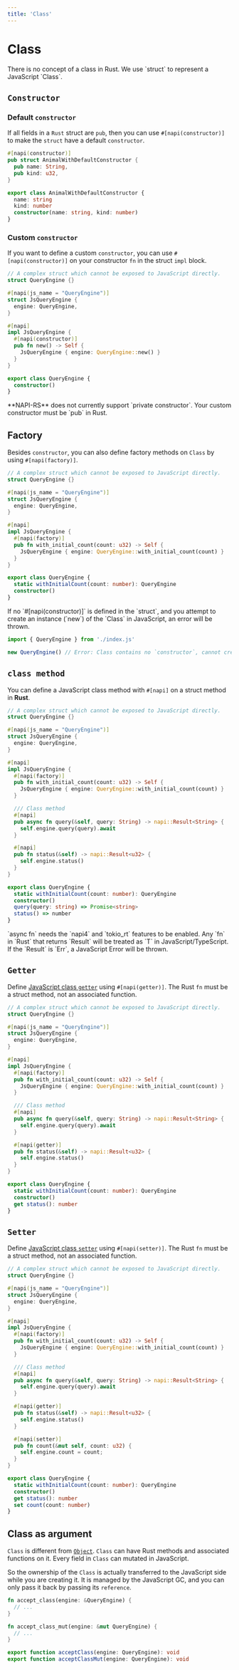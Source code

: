 ```yaml
---
title: 'Class'
---
```


# Class


<Callout>
  There is no concept of a class in Rust. We use `struct` to represent a
  JavaScript `Class`.
</Callout>

## `Constructor`

### Default `constructor`

If all fields in a `Rust` struct are `pub`, then you can use `#[napi(constructor)]` to make the `struct` have a default `constructor`.

```rust filename="lib.rs"
#[napi(constructor)]
pub struct AnimalWithDefaultConstructor {
  pub name: String,
  pub kind: u32,
}
```

```ts filename="index.d.ts"
export class AnimalWithDefaultConstructor {
  name: string
  kind: number
  constructor(name: string, kind: number)
}
```

### Custom `constructor`

If you want to define a custom `constructor`, you can use `#[napi(constructor)]` on your constructor `fn` in the struct `impl` block.

```rust filename="lib.rs"
// A complex struct which cannot be exposed to JavaScript directly.
struct QueryEngine {}

#[napi(js_name = "QueryEngine")]
struct JsQueryEngine {
  engine: QueryEngine,
}

#[napi]
impl JsQueryEngine {
  #[napi(constructor)]
  pub fn new() -> Self {
    JsQueryEngine { engine: QueryEngine::new() }
  }
}
```

```ts filename="index.d.ts"
export class QueryEngine {
  constructor()
}
```

<Callout type="warning" emoji="⚠️">
  **NAPI-RS** does not currently support `private constructor`. Your custom
  constructor must be `pub` in Rust.
</Callout>

## Factory

Besides `constructor`, you can also define factory methods on `Class` by using `#[napi(factory)]`.

```rust filename="lib.rs"
// A complex struct which cannot be exposed to JavaScript directly.
struct QueryEngine {}

#[napi(js_name = "QueryEngine")]
struct JsQueryEngine {
  engine: QueryEngine,
}

#[napi]
impl JsQueryEngine {
  #[napi(factory)]
  pub fn with_initial_count(count: u32) -> Self {
    JsQueryEngine { engine: QueryEngine::with_initial_count(count) }
  }
}
```

```ts filename="index.d.ts"
export class QueryEngine {
  static withInitialCount(count: number): QueryEngine
  constructor()
}
```

<Callout type="warning" emoji="⚠️">
  If no `#[napi(constructor)]` is defined in the `struct`, and you attempt to
  create an instance (`new`) of the `Class` in JavaScript, an error will be
  thrown.
</Callout>

```js {3} filename="test.mjs"
import { QueryEngine } from './index.js'

new QueryEngine() // Error: Class contains no `constructor`, cannot create it!
```

## `class method`

You can define a JavaScript class method with `#[napi]` on a struct method in **Rust**.

```rust filename="lib.rs"
// A complex struct which cannot be exposed to JavaScript directly.
struct QueryEngine {}

#[napi(js_name = "QueryEngine")]
struct JsQueryEngine {
  engine: QueryEngine,
}

#[napi]
impl JsQueryEngine {
  #[napi(factory)]
  pub fn with_initial_count(count: u32) -> Self {
    JsQueryEngine { engine: QueryEngine::with_initial_count(count) }
  }

  /// Class method
  #[napi]
  pub async fn query(&self, query: String) -> napi::Result<String> {
    self.engine.query(query).await
  }

  #[napi]
  pub fn status(&self) -> napi::Result<u32> {
    self.engine.status()
  }
}
```

```ts filename="index.d.ts"
export class QueryEngine {
  static withInitialCount(count: number): QueryEngine
  constructor()
  query(query: string) => Promise<string>
  status() => number
}
```

<Callout type="warning" emoji="⚠️">
  `async fn` needs the `napi4` and `tokio_rt` features to be enabled.
</Callout>

<Callout>
Any `fn` in `Rust` that returns `Result<T>` will be treated as `T` in JavaScript/TypeScript. If the `Result<T>` is `Err`, a JavaScript Error will be thrown.
</Callout>

## `Getter`

Define [JavaScript class `getter`](https://developer.mozilla.org/en-US/docs/Web/JavaScript/Reference/Functions/get) using `#[napi(getter)]`. The Rust `fn` must be a struct method, not an associated function.

```rust {22-25} filename="lib.rs"
// A complex struct which cannot be exposed to JavaScript directly.
struct QueryEngine {}

#[napi(js_name = "QueryEngine")]
struct JsQueryEngine {
  engine: QueryEngine,
}

#[napi]
impl JsQueryEngine {
  #[napi(factory)]
  pub fn with_initial_count(count: u32) -> Self {
    JsQueryEngine { engine: QueryEngine::with_initial_count(count) }
  }

  /// Class method
  #[napi]
  pub async fn query(&self, query: String) -> napi::Result<String> {
    self.engine.query(query).await
  }

  #[napi(getter)]
  pub fn status(&self) -> napi::Result<u32> {
    self.engine.status()
  }
}
```

```ts {4} filename="index.d.ts"
export class QueryEngine {
  static withInitialCount(count: number): QueryEngine
  constructor()
  get status(): number
}
```

## `Setter`

Define [JavaScript class `setter`](https://developer.mozilla.org/en-US/docs/Web/JavaScript/Reference/Functions/set) using `#[napi(setter)]`. The Rust `fn` must be a struct method, not an associated function.

```rust {27-30} filename="lib.rs"
// A complex struct which cannot be exposed to JavaScript directly.
struct QueryEngine {}

#[napi(js_name = "QueryEngine")]
struct JsQueryEngine {
  engine: QueryEngine,
}

#[napi]
impl JsQueryEngine {
  #[napi(factory)]
  pub fn with_initial_count(count: u32) -> Self {
    JsQueryEngine { engine: QueryEngine::with_initial_count(count) }
  }

  /// Class method
  #[napi]
  pub async fn query(&self, query: String) -> napi::Result<String> {
    self.engine.query(query).await
  }

  #[napi(getter)]
  pub fn status(&self) -> napi::Result<u32> {
    self.engine.status()
  }

  #[napi(setter)]
  pub fn count(&mut self, count: u32) {
    self.engine.count = count;
  }
}
```

```ts {5} filename="index.d.ts"
export class QueryEngine {
  static withInitialCount(count: number): QueryEngine
  constructor()
  get status(): number
  set count(count: number)
}
```

## Class as argument

`Class` is different from [`Object`](./object). `Class` can have Rust methods and associated functions on it. Every field in `Class` can mutated in JavaScript.

So the ownership of the `Class` is actually transferred to the JavaScript side while you are creating it. It is managed by the JavaScript GC, and you can only pass it back by passing its `reference`.

```rust filename="lib.rs"
fn accept_class(engine: &QueryEngine) {
  // ...
}

fn accept_class_mut(engine: &mut QueryEngine) {
  // ...
}
```

```ts filename="index.d.ts"
export function acceptClass(engine: QueryEngine): void
export function acceptClassMut(engine: QueryEngine): void
```
